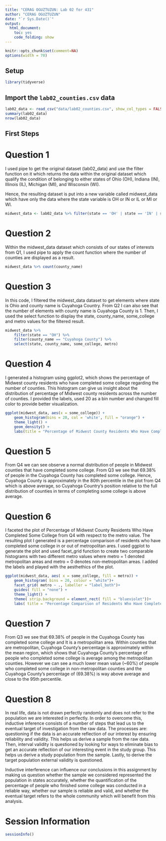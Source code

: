 ---
title: "CERAG OGUZTUZUN: Lab 02 for 431"
author: "CERAG OGUZTUZUN"
date: "`r Sys.Date()`"
output:
  html_document:
    toc: yes
    code_folding: show
---

```{r setup, include=FALSE, message = FALSE}
knitr::opts_chunk$set(comment=NA)
options(width = 70)
```

## Setup

```{r load_packages, message = FALSE, warning = FALSE}
library(tidyverse)
```

## Import the `lab02_counties.csv` data

```{r}
lab02_data <- read_csv("data/lab02_counties.csv", show_col_types = FALSE)
summary(lab02_data)
nrow(lab02_data)
```

## First Steps
# Question 1

I used pipe to get the original dataset (lab02_data) and use the filter function on it which returns the data within the original dataset which qualify the condition of belonging to either states of Ohio (OH), Indiana (IN), Illinois (IL), Michigan (MI), and Wisconsin (WI).

Hence, the resulting dataset is put into a new variable called midwest_data which have only the data where the state variable is OH or IN or IL or MI or WI.
```{r}
midwest_data <- lab02_data %>% filter(state == 'OH' | state == 'IN' | state == 'IL' | state == 'MI' | state == 'WI')
```


# Question 2

Within the midwest_data dataset which consists of our states of interests from Q1, I used pipe to apply the count function where the number of counties are displayed as a result.
```{r}
midwest_data %>% count(county_name)
```

# Question 3

In this code, I filtered the midwest_data dataset to get elements where state is Ohio and county name is Cuyahoga Country. From Q2 I can also see that the number of elements with county name is Cuyahoga County is 1. Then, I used the select function to display the state, county_name, some_college and metro values for the filtered result.
```{r}
midwest_data %>%
    filter(state == "OH") %>%
    filter(county_name == "Cuyahoga County") %>%
    select(state, county_name, some_college, metro)
```

# Question 4

I generated a histogram using ggplot2, which shows the percentage of Midwest county residents who have completed some college regarding the number of counties. This histogram can give us insight about the distribution of percentage of Midwest county residents across the number of counties. I provided the labels, used 20 as a bin number and changed fill color to provide better visualization.
```{r}
ggplot(midwest_data, aes(x = some_college)) +
    geom_histogram(bins = 20, col = 'white', fill = "orange") +
    theme_light() +
    geom_density() +
    labs(title = "Percentage of Midwest County Residents Who Have Completed Some College", x = "Percentage of People Who Completed Some College", y = "Number of Counties")
```

# Question 5

From Q4 we can see observe a normal distribution of people in Midwest counties that have completed some college. From Q3 we see that 69.38% of people in the Cuyahoga County has completed some college. Hence, Cuyahoga County is approximately in the 80th percentile in the plot from Q4 which is above average, so Cuyahoga Country's position relative to the full distribution of counties in terms of completing some college is above average.

# Question 6

I faceted the plot of Percentage of Midwest County Residents Who Have Completed Some College from Q4 with respect to the metro value. The resulting plot I generated is a percentage comparison of residents who have completed some college in or out of metropolitan ares. I used ggplot to generate the plot and used facet_grid function to create two comparable histograms with two different metro values where metro = 1 denoted metropolitan areas and metro = 0 denotes non-metropolitan areas. I added the labels and played with the aesthethics of the plot.

```{r}
ggplot(midwest_data, aes( x = some_college, fill = metro)) + 
    geom_histogram( bins = 20, colour = "white")+
    facet_grid( metro ~ ., labeller = "label_both")+
    guides( fill = "none") +
    theme_light() +
    theme( strip.background = element_rect( fill = "blueviolet"))+
    labs( title = "Percentage Comparison of Residents Who Have Completed Some College \nIn and Out of Metropolitan Areas", x = "Percentage of People Who Completed Some College", y = "Number of Counties")
```

# Question 7

From Q3 we see that 69.38% of people in the Cuyahoga County has completed some college and It is a metropolitan area. Within counties that are metropolitan, Cuyahoga County's percentage is approximately within the mean region, which shows that Cuyahoga County's percentage of people who completed some college is average among the metropolitan counties. However we can see a much lower mean value (~60%) of people who completed some college in non-metropolitan counties and the Cuyahoga County's percentage of (69.38%) is way above average and close to the 95th percentile.

# Question 8

In real life, data is not drawn perfectly randomly and does not refer to the population we are interested in perfectly. In order to overcome this, inductive inference consists of a number of steps that lead us to the eventual target of investigation from the raw data. The processes are: questioning if the data is an accurate reflection of our interest by ensuring reliability and validity. This helps us derive a sample from the raw data. Then, interval validity is questioned by looking for ways to eliminate bias to get an accurate reflection of our interesting event in the study group. This helps us derive a study population from the sample. Lastly, to derive the target population external validity is questioned.

Inductive interference can influence our conclusions in this assignment by making us question whether the sample we considered represented the population in states accurately, whether the quantification of the percentage of people who finished some college was conducted in a reliable way, whether our sample is reliable and valid, and whether the eventual target refers to the whole community which will benefit from this analysis.


# Session Information

```{r}
sessionInfo()
```


